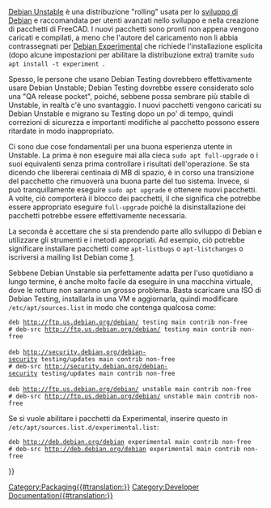 <languages/>

[https://wiki.debian.org/DebianUnstable Debian Unstable] è una distribuzione "rolling" usata per lo [[Debian_development/it|sviluppo di Debian]] e raccomandata per utenti avanzati nello sviluppo e nella creazione di pacchetti di FreeCAD. I nuovi pacchetti sono pronti non appena vengono caricati e compilati, a meno che l'autore del caricamento non li abbia contrassegnati per [https://wiki.debian.org/DebianExperimental Debian Experimental] che richiede l'installazione esplicita (dopo alcune impostazioni per abilitare la distribuzione extra) tramite <code>sudo apt install -t experiment <packagename></code>. 

Spesso, le persone che usano Debian Testing dovrebbero effettivamente usare Debian Unstable; Debian Testing dovrebbe essere considerato solo una "QA release pocket", poiché, sebbene possa sembrare più stabile di Unstable, in realtà c'è uno svantaggio. I nuovi pacchetti vengono caricati su Debian Unstable e migrano su Testing dopo un po' di tempo, quindi correzioni di sicurezza e importanti modifiche al pacchetto possono essere ritardate in modo inappropriato.

Ci sono due cose fondamentali per una buona esperienza utente in Unstable. La prima è non eseguire mai alla cieca <code>sudo apt full-upgrade</code> o i suoi equivalenti senza prima controllare i risultati dell'operazione. Se sta dicendo che libererai centinaia di MB di spazio, è in corso una transizione del pacchetto che rimuoverà una buona parte del tuo sistema. Invece, si può tranquillamente eseguire <code>sudo apt upgrade</code> e ottenere nuovi pacchetti. A volte, ciò comporterà il blocco dei pacchetti, il che significa che potrebbe essere appropriato eseguire <code>full-upgrade</code> poiché la disinstallazione dei pacchetti potrebbe essere effettivamente necessaria.

La seconda è accettare che si sta prendendo parte allo sviluppo di Debian e utilizzare gli strumenti e i metodi appropriati. Ad esempio, ciò potrebbe significare installare pacchetti come <code>apt-listbugs</code> o <code>apt-listchanges</code> o iscriversi a mailing list Debian come [https://lists.debian.org/debian-devel-announce/debian-devel-announce@lists.debian.org].

Sebbene Debian Unstable sia perfettamente adatta per l'uso quotidiano a lungo termine, è anche molto facile da eseguire in una macchina virtuale, dove le rotture non saranno un grosso problema. Basta scaricare una ISO di Debian Testing, installarla in una VM e aggiornarla, quindi modificare <code>/etc/apt/sources.list</code> in modo che contenga qualcosa come:

 deb http://ftp.us.debian.org/debian/ testing main contrib non-free
 # deb-src http://ftp.us.debian.org/debian/ testing main contrib non-free
 
 deb http://security.debian.org/debian-security testing/updates main contrib non-free
 # deb-src http://security.debian.org/debian-security testing/updates main contrib non-free
 
 deb http://ftp.us.debian.org/debian/ unstable main contrib non-free
 # deb-src http://ftp.us.debian.org/debian/ unstable main contrib non-free

Se si vuole abilitare i pacchetti da Experimental, inserire questo in <code>/etc/apt/sources.list.d/experimental.list</code>:

 deb http://deb.debian.org/debian experimental main contrib non-free
 # deb-src http://deb.debian.org/debian experimental main contrib non-free

{{Userdocnavi{{#translation:}}}}
[[Category:Packaging{{#translation:}}]]
[[Category:Developer Documentation{{#translation:}}]]